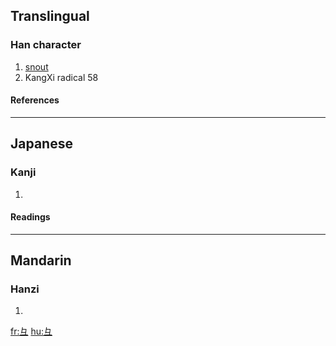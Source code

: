 {{see|彐}}

==Translingual==
{{Han stroke|[[Image:彑-order.gif]]}}
===Han character===
{{Han char|rn=58|rad=彐|as=00|sn=3|four=|canj=女弓一 (VNM)}}
# [[snout]]
# KangXi radical 58
====References====
{{Han ref|kx=0362.050|dkj=09909|dj=0680.120|hdz=20960.100|uh=5F51|ud=24401}}
----

==Japanese==
===Kanji===
{{ja-kanji|grade=|rs=彐00}}
# {{defn|Japanese}} 
====Readings====
{{ja-readings|on=[[けい]] (kei)|kun=}}
----
==Mandarin==
===Hanzi===
{{cmn-hanzi|pin=[[jì]] (ji4)|wg=chi<sup>4</sup>}}
# {{defn|Mandarin}}

[[fr:彑]]
[[hu:彑]]